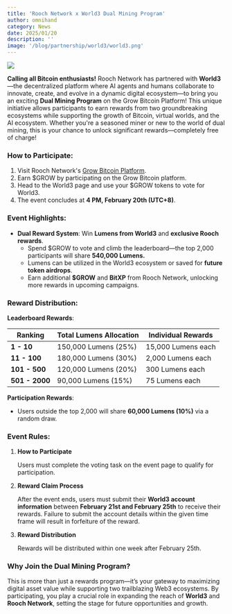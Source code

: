```yaml
---
title: 'Rooch Network x World3 Dual Mining Program'
author: omnihand
category: News
date: 2025/01/20
description: ''
image: '/blog/partnership/world3/world3.png'
---
```



<PostHeader />

![](/blog/partnership/world3/world3.png)

**Calling all Bitcoin enthusiasts!** Rooch Network has partnered with **World3**—the decentralized platform where AI agents and humans collaborate to innovate, create, and evolve in a dynamic digital ecosystem—to bring you an exciting **Dual Mining Program** on the Grow Bitcoin Platform! This unique initiative allows participants to earn rewards from two groundbreaking ecosystems while supporting the growth of Bitcoin, virtual worlds, and the AI ecosystem. Whether you're a seasoned miner or new to the world of dual mining, this is your chance to unlock significant rewards—completely free of charge!

### How to Participate:

1. Visit Rooch Network's [Grow Bitcoin Platform](https://grow.rooch.network/).
2. Earn $GROW by participating on the Grow Bitcoin platform.
3. Head to the World3 page and use your $GROW tokens to vote for World3.
4. The event concludes at **4 PM, February 20th (UTC+8)**.

### Event Highlights:

- **Dual Reward System**: Win **Lumens from World3** and **exclusive Rooch rewards**.
    - Spend $GROW to vote and climb the leaderboard—the top 2,000 participants will share **540,000 Lumens.**
    - Lumens can be utilized in the World3 ecosystem or saved for **future token airdrops**.
    - Earn additional **$GROW** and **BitXP** from Rooch Network, unlocking more rewards in upcoming campaigns.

### Reward Distribution:

**Leaderboard Rewards**:

| **Ranking**    | **Total Lumens Allocation** | **Individual Rewards** |
|----------------|-----------------------------|------------------------|
| **1 - 10**     | 150,000 Lumens (25%)        | 15,000 Lumens each     |
| **11 - 100**   | 180,000 Lumens (30%)        | 2,000 Lumens each      |
| **101 - 500**  | 120,000 Lumens (20%)        | 300 Lumens each        |
| **501 - 2000** | 90,000 Lumens (15%)         | 75 Lumens each         |

**Participation Rewards**:

- Users outside the top 2,000 will share **60,000 Lumens (10%)** via a random draw.

### Event Rules:

1. **How to Participate**
    
    Users must complete the voting task on the event page to qualify for participation.
    
2. **Reward Claim Process**
    
    After the event ends, users must submit their **World3 account information** between **February 21st and February 25th** to receive their rewards. Failure to submit the account details within the given time frame will result in forfeiture of the reward.
    
3. **Reward Distribution**
    
    Rewards will be distributed within one week after February 25th.
    
### Why Join the Dual Mining Program?
    
This is more than just a rewards program—it’s your gateway to maximizing digital asset value while supporting two trailblazing Web3 ecosystems. By participating, you play a crucial role in expanding the reach of **World3** and **Rooch Network**, setting the stage for future opportunities and growth.
